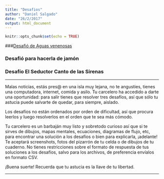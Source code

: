 ```yaml
---
title: "Desafios"
author: "Daniel Salgado"
date: "26/2/2017"
output: html_document
---
```


```r
knitr::opts_chunk$set(echo = TRUE)
```

###[Desafió de Aguas venenosas](jamon.Rmd)


### Desafió para hacerla de jamón

### Desafío El Seductor Canto de las Sirenas

***
Malas noticias, estás pres@ en una isla muy lejana, no te angusties, tienes una computadora, internet, comida y asilo. Tu carcelero ha accedido a darte una oportunidad: para salir tienes que resolver tres desafíos, así que sólo tu astucia puede salvarte de quedar, para siempre, aislado. 

Los desafíos no están ordenados por orden de dificultad, así que procura leerlos y luego resolverlos en el orden que te sea más cómodo.

Tu carcelero es un barbaján muy listo y sobretodo curioso así que si te sirves de dibujos, mapas mentales, ecuaciones, diagramas de flujo, etc, para encontrar una solución a los desafíos o bien para explicarla, ¡adelante! Te aceptará screenshots, fotos del pizarrón de tu celda o de dibujos de tu cuaderno. No tienes restricciones sobre el formato de respuesta de tus soluciones a los desafíos, salvo para los archivos, de preferencia envíalos en formato CSV.

¡Buena suerte! Recuerda que tu astucia es la llave de tu libertad.

***

